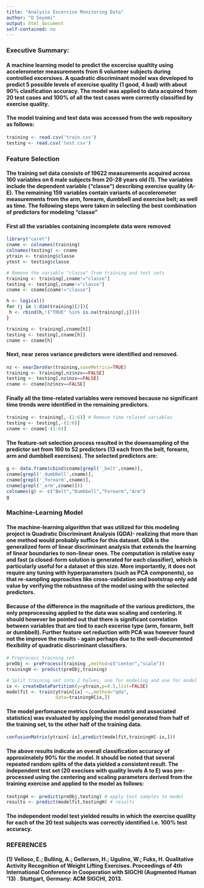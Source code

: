 ```yaml
---
title: "Analysis Excercise Monitoring Data"
author: "O Soyemi"
output: html_document
self-contained: no
---
```

### Executive Summary:
#### A machine learning model to predict the excercise qualtity using accelerometer measurements from 6 volunteer subjects during controlled excersises. A quadratic discriminant model was developed to predict 5 possible levels of exercise quality (1 good, 4 bad) with about 90% clasification accuracy. The model was applied to data acquired from 20 test cases and 100% of all the test cases were correctly classified by exercise quality.

#### The model training and test data was accessed from the web repository as follows:

```r
training <- read.csv('train.csv')
testing <- read.csv('test.csv')
```
### Feature Selection

#### The training set data consists of 19622 measurements acquired across 160 variables on 6 male subjects from 20-28 years old (1). The variables include the dependent variable ("classe") describing exercise quality (A-E). The remaining 159 variables contain variants of accelerometer measurements from the arm, forearm, dumbbell and exercise belt; as well as time. The following steps were taken in selecting the best combination of predictors for modeling  "classe"

#### First all the variables containing incomplete data were removed

```r
library("caret")
cname <- colnames(training)
colnames(testing) <- cname
ytrain <- training$classe 
ytest <- testing$classe

# Remove the variable "classe" from training and test sets
training <- training[,cname!="classe"]
testing <- testing[,cname!="classe"]
cname <- cname[cname!="classe"]

h <- logical()
for (j in 1:dim(training)[2]){
 h <- rbind(h,!("TRUE" %in% is.na(training[,j])))
}

training <- training[,cname[h]]
testing <- testing[,cname[h]]
cname <- cname[h]
```

####  Next, near zeros variance predictors were identified and removed.
```r
nz <- nearZeroVar(training,saveMetrics=TRUE)
training <- training[,nz$nzv==FALSE]
testing <- testing[,nz$nzv==FALSE]
cname <- cname[nz$nzv==FALSE]
```

#### Finally all the time-related variables were removed because no significant time trends were identified in the remaining predictors.

```r
training <- training[,-(1:6)] # Remove time related variables
testing <- testing[,-(1:6)]
cname <- cname[-(1:6)]
```

####  The feature-set selection process resulted in the downsampling of the predictor set from 160 to 52 predictors (13 each from the belt, forearm, arm and dumbbell exercises). The selected predictors are:

``` r
g <- data.frame(cbind(cname[grepl('_belt',cname)],
cname[grepl('_dumbbell',cname)],
cname[grepl('_forearm',cname)],
cname[grepl('_arm',cname)]))
colnames(g) <- c("Belt","Dumbbell","Forearm","Arm")
g
```
###  Machine-Learning Model

####  The machine-learning algorithm that was utilized for this modeling project is Quadratic Discriminant Analysis (QDA)- realizing that more than one method would probably suffice for this dataset. QDA is the generalized form of linear discriminant analysis that extends the learning of linear boundaries to non-linear ones. The computation is relative easy and fast (a closed-form solution is generated for each classifier), which is particularly useful for a dataset of this size. More importantly, it does not require any tuning with hyperparameters (such as PCA components), so that re-sampling approaches like cross-validation and bootstrap only add value by verifying the robustness of the model using with the selected predictors.

####  Because of the difference in the magnitude of the various predictors, the only preprocessing applied to the data was scaling and centering. It should however be pointed out that there is significant correlation between variables that are tied to each excerise type (arm, forearm, belt or dumbbell). Further feature set reduction with PCA was however found not the improve the results - again perhaps due to the well-documented flexibility of quadratic discriminant classifiers.

```r
# Preprocess training set
preObj <- preProcess(training ,method=c("center","scale"))
trainingH <- predict(preObj,training)

# Split training set into 2 halves, one for modeling and one for model verification
ix <- createDataPartition(y=ytrain,p=0.5,list=FALSE)
modelfit <- train(ytrain[ix] ~.,method="qda",
                  data=trainingH[ix,])
```

####  The model perfomance metrics (confusion matrix and associated statistics) was evaluated by applying the model generated from half of the training set, to the other half of the training data.

```r
confusionMatrix(ytrain[-ix],predict(modelfit,trainingH[-ix,]))

```

####  The above results indicate an overall classification accuracy of approximately 90% for the model. It should be noted that several repeated random splits of the data yielded a consistent result. The independent test set (20 execises with quality levels A to E) was pre-processed using the centering and scaling parameters derived from the training exercise and applied to the model as follows:

```r
testingH <- predict(preObj,testing) # apply test samples to model
results <- predict(modelfit,testingH) # results
```
#### The independent model test yielded results in which the exercise qualilty for each of the 20 test subjects was correctly identified i.e. 100% test accuracy.

### REFERENCES
#### (1) Velloso, E.; Bulling, A.; Gellersen, H.; Ugulino, W.; Fuks, H. Qualitative Activity Recognition of Weight Lifting Exercises. Proceedings of 4th International Conference in Cooperation with SIGCHI (Augmented Human '13) . Stuttgart, Germany: ACM SIGCHI, 2013.

